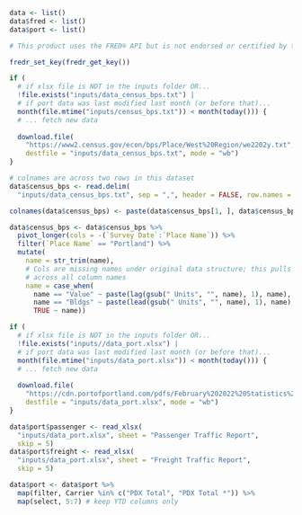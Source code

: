 ```r
data <- list()
data$fred <- list()
data$port <- list()
```

```r

# This product uses the FRED® API but is not endorsed or certified by the Federal Reserve Bank of St. Louis.

fredr_set_key(fredr_get_key())
```

```r

if (
  # if xlsx file is NOT in the inputs folder OR...
  !file.exists("inputs/data_census_bps.txt") |
  # if port data was last modified last month (or before that)...
  month(file.mtime("inputs/census_bps.txt")) < month(today())) {
  # ... fetch new data
  
  download.file(
    "https://www2.census.gov/econ/bps/Place/West%20Region/we2202y.txt", 
    destfile = "inputs/data_census_bps.txt", mode = "wb")
}

# colnames are across two rows in this dataset
data$census_bps <- read.delim(
  "inputs/data_census_bps.txt", sep = ",", header = FALSE, row.names = NULL) 

colnames(data$census_bps) <- paste(data$census_bps[1, ], data$census_bps[2, ])

data$census_bps <- data$census_bps %>%
  pivot_longer(cols = -(`Survey Date`:`Place Name`)) %>%
  filter(`Place Name` == "Portland") %>%
  mutate(
    name = str_trim(name),
    # Cols are missing names under original data structure; this pulls the # of units
    # across all column names
    name = case_when(
      name == "Value" ~ paste(lag(gsub(" Units", "", name), 1), name),
      name == "Bldgs" ~ paste(lead(gsub(" Units", "", name), 1), name),
      TRUE ~ name))
```


```r
if (
  # if xlsx file is NOT in the inputs folder OR...
  !file.exists("inputs//data_port.xlsx") |
  # if port data was last modified last month (or before that)...
  month(file.mtime("inputs/data_port.xlsx")) < month(today())) {
  # ... fetch new data
  
  download.file(
    "https://cdn.portofportland.com/pdfs/February%202022%20Statistics%20(Excel).xlsx", 
    destfile = "inputs/data_port.xlsx", mode = "wb")
}

data$port$passenger <- read_xlsx(
  "inputs/data_port.xlsx", sheet = "Passenger Traffic Report",
  skip = 5)
data$port$freight <- read_xlsx(
  "inputs/data_port.xlsx", sheet = "Freight Traffic Report",
  skip = 5)

data$port <- data$port %>%
  map(filter, Carrier %in% c("PDX Total", "PDX Total *")) %>%
  map(select, 5:7) # keep YTD columns only
```